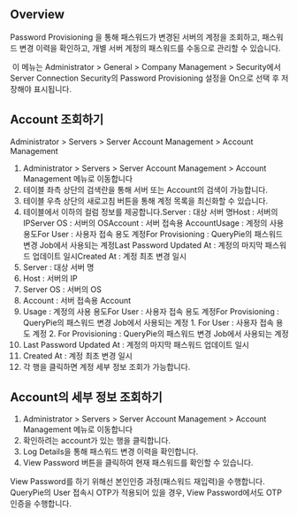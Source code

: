 ## Overview
Password Provisioning 을 통해 패스워드가 변경된 서버의 계정을 조회하고, 패스워드 변경 이력을 확인하고, 개별 서버 계정의 패스워드를 수동으로 관리할 수 있습니다. 

 이 메뉴는 Administrator > General > Company Management >  Security에서  Server Connection Security의 Password Provisioning 설정을 On으로 선택 후 저장해야 표시됩니다.

## Account 조회하기
Administrator > Servers > Server Account Management > Account Management 

1. Administrator > Servers > Server Account Management > Account Management 메뉴로 이동합니다
2. 테이블 좌측 상단의 검색란을 통해 서버 또는 Account의 검색이 가능합니다.
3. 테이블 우측 상단의 새로고침 버튼을 통해 계정 목록을 최신화할 수 있습니다.
4. 테이블에서 이하의 컬럼 정보를 제공합니다.Server : 대상 서버 명Host : 서버의 IPServer OS : 서버의 OSAccount : 서버 접속용 AccountUsage : 계정의 사용 용도For User : 사용자 접속 용도 계정For Provisioning : QueryPie의 패스워드 변경 Job에서 사용되는 계정Last Password Updated At : 계정의 마지막 패스워드 업데이트 일시Created At : 계정 최초 변경 일시
  1. Server : 대상 서버 명
  2. Host : 서버의 IP
  3. Server OS : 서버의 OS
  4. Account : 서버 접속용 Account
  5. Usage : 계정의 사용 용도For User : 사용자 접속 용도 계정For Provisioning : QueryPie의 패스워드 변경 Job에서 사용되는 계정
    1. For User : 사용자 접속 용도 계정
    2. For Provisioning : QueryPie의 패스워드 변경 Job에서 사용되는 계정
  6. Last Password Updated At : 계정의 마지막 패스워드 업데이트 일시
  7. Created At : 계정 최초 변경 일시
5. 각 행을 클릭하면 계정 세부 정보 조회가 가능합니다.

## Account의 세부 정보 조회하기
1. Administrator > Servers > Server Account Management > Account Management 메뉴로 이동합니다
2. 확인하려는 account가 있는 행을 클릭합니다.
3. Log Details을 통해 패스워드 변경 이력을 확인합니다.
4. View Password 버튼을 클릭하여 현재 패스워드를 확인할 수 있습니다.

View Password를 하기 위해선 본인인증 과정(패스워드 재입력)을 수행합니다. QueryPie의 User 접속시 OTP가 적용되어 있을 경우, View Password에서도 OTP 인증을 수행합니다. 
